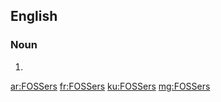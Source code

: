==English==

===Noun===
{{head|en|noun plural form}}

# {{plural of|FOSSer|lang=en}}

[[ar:FOSSers]]
[[fr:FOSSers]]
[[ku:FOSSers]]
[[mg:FOSSers]]